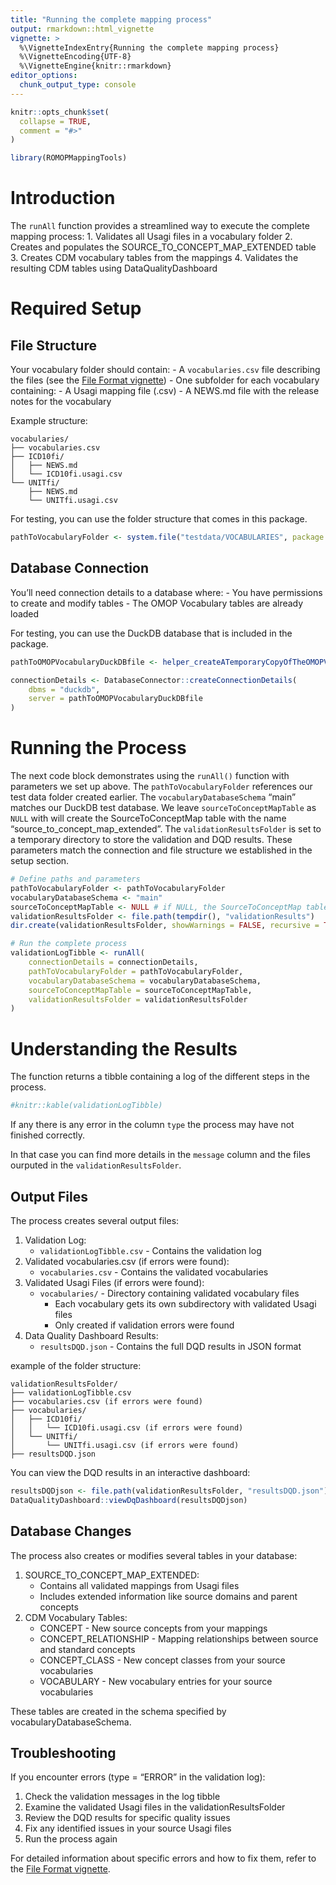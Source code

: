 ```yaml
---
title: "Running the complete mapping process"
output: rmarkdown::html_vignette
vignette: >
  %\VignetteIndexEntry{Running the complete mapping process}
  %\VignetteEncoding{UTF-8}
  %\VignetteEngine{knitr::rmarkdown}
editor_options: 
  chunk_output_type: console
---
```


```r
knitr::opts_chunk$set(
  collapse = TRUE,
  comment = "#>"
)
```

```r
library(ROMOPMappingTools)
```

# Introduction

The `runAll` function provides a streamlined way to execute the complete mapping process:
1. Validates all Usagi files in a vocabulary folder
2. Creates and populates the SOURCE_TO_CONCEPT_MAP_EXTENDED table
3. Creates CDM vocabulary tables from the mappings
4. Validates the resulting CDM tables using DataQualityDashboard

# Required Setup

## File Structure

Your vocabulary folder should contain:
- A `vocabularies.csv` file describing the files (see the [File Format vignette](fileFormat.html))
- One subfolder for each vocabulary containing:
  - A Usagi mapping file (.csv)
  - A NEWS.md file with the release notes for the vocabulary

Example structure:
```
vocabularies/
├── vocabularies.csv
├── ICD10fi/
│   ├── NEWS.md
│   └── ICD10fi.usagi.csv
└── UNITfi/
    ├── NEWS.md
    └── UNITfi.usagi.csv
```

For testing, you can use the folder structure that comes in this package.
```r
pathToVocabularyFolder <- system.file("testdata/VOCABULARIES", package = "ROMOPMappingTools")
```

## Database Connection

You'll need connection details to a database where:
- You have permissions to create and modify tables
- The OMOP Vocabulary tables are already loaded

For testing, you can use the DuckDB database that is included in the package.
```r
pathToOMOPVocabularyDuckDBfile <- helper_createATemporaryCopyOfTheOMOPVocabularyDuckDB()

connectionDetails <- DatabaseConnector::createConnectionDetails(
    dbms = "duckdb",
    server = pathToOMOPVocabularyDuckDBfile
)
```

# Running the Process

The next code block demonstrates using the `runAll()` function with parameters we set up above. 
The `pathToVocabularyFolder` references our test data folder created earlier. 
The `vocabularyDatabaseSchema` "main" matches our DuckDB test database. 
We leave `sourceToConceptMapTable` as `NULL` with will create the SourceToConceptMap table with the name "source_to_concept_map_extended".
The `validationResultsFolder` is set to a temporary directory to store the validation and DQD results. 
These parameters match the connection and file structure we established in the setup section.


```r
# Define paths and parameters
pathToVocabularyFolder <- pathToVocabularyFolder
vocabularyDatabaseSchema <- "main"
sourceToConceptMapTable <- NULL # if NULL, the SourceToConceptMap table will be created with the name "source_to_concept_map_extended"
validationResultsFolder <- file.path(tempdir(), "validationResults")
dir.create(validationResultsFolder, showWarnings = FALSE, recursive = TRUE)

# Run the complete process
validationLogTibble <- runAll(
    connectionDetails = connectionDetails,
    pathToVocabularyFolder = pathToVocabularyFolder,
    vocabularyDatabaseSchema = vocabularyDatabaseSchema,
    sourceToConceptMapTable = sourceToConceptMapTable,
    validationResultsFolder = validationResultsFolder
)
```

# Understanding the Results

The function returns a tibble containing a log of the different steps in the process.

```r
#knitr::kable(validationLogTibble)
```

If any there is any error in the column `type` the process may have not finished correctly.

In that case you can find more details in the `message` column and the files ourputed in the `validationResultsFolder`.

## Output Files

The process creates several output files:

1. Validation Log:
   - `validationLogTibble.csv` - Contains the validation log

2. Validated vocabularies.csv (if errors were found):
   - `vocabularies.csv` - Contains the validated vocabularies

3. Validated Usagi Files (if errors were found):
   - `vocabularies/` - Directory containing validated vocabulary files
     - Each vocabulary gets its own subdirectory with validated Usagi files
     - Only created if validation errors were found

4. Data Quality Dashboard Results:
   - `resultsDQD.json` - Contains the full DQD results in JSON format

example of the folder structure:

```
validationResultsFolder/
├── validationLogTibble.csv
├── vocabularies.csv (if errors were found)
├── vocabularies/
│   ├── ICD10fi/
│   │   └── ICD10fi.usagi.csv (if errors were found)
│   └── UNITfi/
│       └── UNITfi.usagi.csv (if errors were found)
├── resultsDQD.json
```

You can view the DQD results in an interactive dashboard:
```r
resultsDQDjson <- file.path(validationResultsFolder, "resultsDQD.json")
DataQualityDashboard::viewDqDashboard(resultsDQDjson)
```

## Database Changes

The process also creates or modifies several tables in your database:

1. SOURCE_TO_CONCEPT_MAP_EXTENDED:
   - Contains all validated mappings from Usagi files
   - Includes extended information like source domains and parent concepts

2. CDM Vocabulary Tables:
   - CONCEPT - New source concepts from your mappings
   - CONCEPT_RELATIONSHIP - Mapping relationships between source and standard concepts
   - CONCEPT_CLASS - New concept classes from your source vocabularies
   - VOCABULARY - New vocabulary entries for your source vocabularies

These tables are created in the schema specified by vocabularyDatabaseSchema.

## Troubleshooting

If you encounter errors (type = "ERROR" in the validation log):

1. Check the validation messages in the log tibble
2. Examine the validated Usagi files in the validationResultsFolder
3. Review the DQD results for specific quality issues
4. Fix any identified issues in your source Usagi files
5. Run the process again

For detailed information about specific errors and how to fix them, refer to the [File Format vignette](fileFormat.html).



